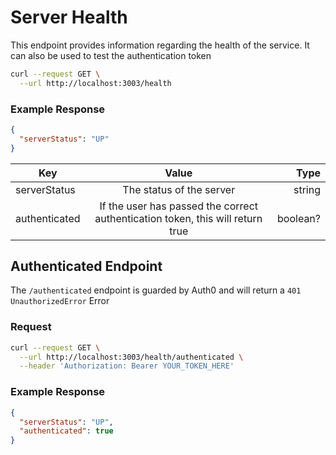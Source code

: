 # Server Health

This endpoint provides information regarding the health of the service. It can also be used to test the authentication token

```bash
curl --request GET \
  --url http://localhost:3003/health
```

### Example Response

```json
{
  "serverStatus": "UP"
}
```

| Key           | Value                                                                          | Type     |
| ------------- |:------------------------------------------------------------------------------:| --------:|
| serverStatus  | The status of the server                                                       | string   |
| authenticated | If the user has passed the correct authentication token, this will return true | boolean? |

## Authenticated Endpoint

The `/authenticated` endpoint is guarded by Auth0 and will return a `401 UnauthorizedError` Error

### Request

```bash
curl --request GET \
  --url http://localhost:3003/health/authenticated \
  --header 'Authorization: Bearer YOUR_TOKEN_HERE'
```

### Example Response

```json
{
  "serverStatus": "UP",
  "authenticated": true
}
```